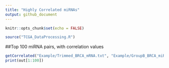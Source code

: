 ```yaml
---
title: "Highly Correlated miRNAs"
output: github_document
---
```


```r
knitr::opts_chunk$set(echo = FALSE)
```



```r
source("TCGA_DataProcessing.R")
```

##Top 100 miRNA pairs, with correlation values

```r
getCorrelated("Example/Trimmed_BRCA_mRNA.txt", "Example/GroupB_BRCA_miR.txt") -> out
print(out[1:100])
```

